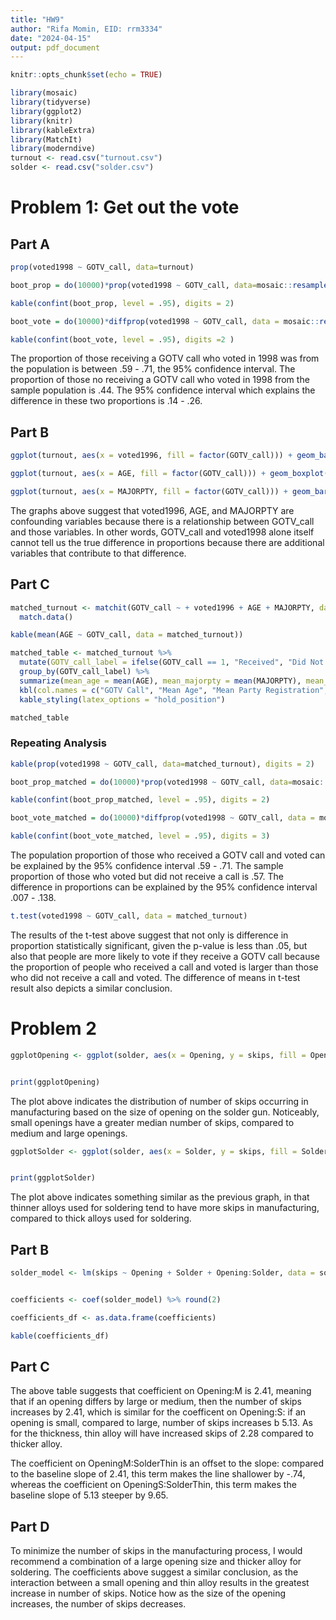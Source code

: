 ---
title: "HW9"
author: "Rifa Momin, EID: rrm3334"
date: "2024-04-15"
output: pdf_document
---

```{r setup, include=FALSE}
knitr::opts_chunk$set(echo = TRUE)
```

```{r, include=FALSE}
library(mosaic)
library(tidyverse)
library(ggplot2)
library(knitr)
library(kableExtra)
library(MatchIt)
library(moderndive)
turnout <- read.csv("turnout.csv")
solder <- read.csv("solder.csv")

```


# Problem 1: Get out the vote

## Part A


```{r, echo=FALSE, warning=FALSE, message=FALSE}

prop(voted1998 ~ GOTV_call, data=turnout)

boot_prop = do(10000)*prop(voted1998 ~ GOTV_call, data=mosaic::resample(turnout))

kable(confint(boot_prop, level = .95), digits = 2)

```

```{r, echo=FALSE, warning=FALSE, message=FALSE}
boot_vote = do(10000)*diffprop(voted1998 ~ GOTV_call, data = mosaic::resample(turnout))

kable(confint(boot_vote, level = .95), digits =2 )

```


The proportion of those receiving a GOTV call who voted in 1998 was from the population is between .59 - .71, the 95% confidence interval. The proportion of those no receiving a GOTV call who voted in 1998 from the sample population is .44. The 95% confidence interval which explains the difference in these two proportions is .14 - .26.


## Part B


```{r, echo=FALSE, warning=FALSE, message=FALSE}

ggplot(turnout, aes(x = voted1996, fill = factor(GOTV_call))) + geom_bar(position = "dodge", alpha = .7)

```

```{r, echo=FALSE, warning=FALSE, message=FALSE}
ggplot(turnout, aes(x = AGE, fill = factor(GOTV_call))) + geom_boxplot()

```

```{r, echo=FALSE, warning=FALSE, message=FALSE}

ggplot(turnout, aes(x = MAJORPTY, fill = factor(GOTV_call))) + geom_bar(position = "dodge", alpha = .7)

```
The graphs above suggest that voted1996, AGE, and MAJORPTY are confounding variables because there is a relationship between GOTV_call and those variables. In other words, GOTV_call and voted1998 alone itself cannot tell us the true difference in proportions because there are additional variables that contribute to that difference.

## Part C


```{r, echo=FALSE, warning=FALSE, message=FALSE}
matched_turnout <- matchit(GOTV_call ~ + voted1996 + AGE + MAJORPTY, data = turnout, ratio = 5) %>% 
  match.data()

kable(mean(AGE ~ GOTV_call, data = matched_turnout))

matched_table <- matched_turnout %>% 
  mutate(GOTV_call_label = ifelse(GOTV_call == 1, "Received", "Did Not Receive")) %>% 
  group_by(GOTV_call_label) %>% 
  summarize(mean_age = mean(AGE), mean_majorpty = mean(MAJORPTY), mean_voted = mean(voted1996)) %>% 
  kbl(col.names = c("GOTV Call", "Mean Age", "Mean Party Registration", "Voted in 1996"), booktabs = TRUE, digits = 2) %>% 
  kable_styling(latex_options = "hold_position")

matched_table
```
### Repeating Analysis



```{r, echo=FALSE, warning=FALSE, message=FALSE}

kable(prop(voted1998 ~ GOTV_call, data=matched_turnout), digits = 2)

boot_prop_matched = do(10000)*prop(voted1998 ~ GOTV_call, data=mosaic::resample(matched_turnout))
```
```{r, echo=FALSE, warning=FALSE, message=FALSE}
kable(confint(boot_prop_matched, level = .95), digits = 2)

```

```{r, echo=FALSE, warning=FALSE, message=FALSE}
boot_vote_matched = do(10000)*diffprop(voted1998 ~ GOTV_call, data = mosaic::resample(matched_turnout))

kable(confint(boot_vote_matched, level = .95), digits = 3)

```

The population proportion of those who received a GOTV call and voted can be explained by the 95% confidence interval .59 - .71. The sample proportion of those who voted but did not receive a call is .57. The difference in proportions can be explained by the 95% confidence interval .007 - .138.

```{r, echo=FALSE, warning=FALSE, message=FALSE}
t.test(voted1998 ~ GOTV_call, data = matched_turnout)


```
The results of the t-test above suggest that not only is difference in proportion statistically significant, given the p-value is less than .05, but also that people are more likely to vote if they receive a GOTV call because the proportion of people who received a call and voted is larger than those who did not receive a call and voted. The difference of means in t-test result also depicts a similar conclusion. 

# Problem 2


 
```{r, echo=FALSE, warning=FALSE, message=FALSE}
ggplotOpening <- ggplot(solder, aes(x = Opening, y = skips, fill = Opening)) + geom_boxplot() + coord_flip() + labs(x = "Size of Opening on Solder Gun", y = "Number of Skips", title = "Size of Opening vs Number of Skips")


print(ggplotOpening)

```
The plot above indicates the distribution of number of skips occurring in manufacturing based on the size of opening on the solder gun. Noticeably, small openings have a greater median number of skips, compared to medium and large openings.

```{r, echo=FALSE, warning=FALSE, message=FALSE}

ggplotSolder <- ggplot(solder, aes(x = Solder, y = skips, fill = Solder)) + geom_boxplot() + coord_flip() + labs(x = "Alloy Thickness", y = "Number of Skips", title = "Alloy Thickness vs Number of Skips")


print(ggplotSolder)


```
The plot above indicates something similar as the previous graph, in that thinner alloys used for soldering tend to have more skips in manufacturing, compared to thick alloys used for soldering.

## Part B

```{r, echo=FALSE, warning=FALSE, message=FALSE}

solder_model <- lm(skips ~ Opening + Solder + Opening:Solder, data = solder)


coefficients <- coef(solder_model) %>% round(2)

coefficients_df <- as.data.frame(coefficients)

kable(coefficients_df)

```


## Part C

The above table suggests that coefficient on Opening:M is 2.41, meaning that if an opening differs by large or medium, then the number of skips increases by 2.41, which is similar for the coefficent on Opening:S: if an opening is small, compared to large, number of skips increases b 5.13. As for the thickness, thin alloy will have increased skips of 2.28 compared to thicker alloy.


The coefficient on OpeningM:SolderThin is an offset to the slope: compared to the baseline slope of 2.41, this term makes the line shallower by -.74, whereas the coefficient on OpeningS:SolderThin, this term makes the baseline slope of 5.13 steeper by 9.65. 

## Part D


To minimize the number of skips in the manufacturing process, I would recommend a combination of a large opening size and thicker alloy for soldering. The coefficients above suggest a similar conclusion, as the interaction between a small opening and thin alloy results in the greatest increase in number of skips. Notice how as the size of the opening increases, the number of skips decreases. 